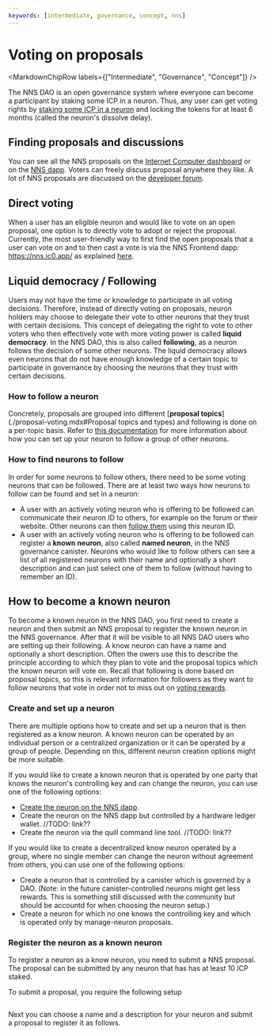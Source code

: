 ```yaml
---
keywords: [intermediate, governance, concept, nns]
---
```



# Voting on proposals

<MarkdownChipRow labels={["Intermediate", "Governance", "Concept"]} />

The NNS DAO is an open governance system where everyone can become a participant by staking some ICP in a neuron.
Thus, any user can get voting rights by [staking some ICP in a neuron](https://internetcomputer.org/docs/current/developer-docs/daos/nns/nns-app-quickstart#stake-icp-utility-tokens-in-a-neuron) and locking the tokens for at least 6 months (called the neuron's dissolve delay).

## Finding proposals and discussions

You can see all the NNS proposals on the [Internet Computer dashboard](https://dashboard.internetcomputer.org/governance) or on the [NNS dapp](https://nns.ic0.app/).
Voters can freely discuss proposal anywhere they like. A lot of NNS proposals are discussed on the [developer forum](https://forum.dfinity.org/c/roadmap/29).

## Direct voting
When a user has an eligible neuron and would like to vote on an open proposal, one option is to directly vote to adopt or reject the proposal. Currently, the most user-friendly way to first find the open proposals that a user can vote on and to then cast a vote is via the NNS Frontend dapp: https://nns.ic0.app/ as explained [here](https://internetcomputer.org/docs/current/developer-docs/daos/nns/nns-app-quickstart#vote-on-proposals).

## Liquid democracy / Following
Users may not have the time or knowledge to participate in all voting decisions.
Therefore, instead of directly voting on proposals, neuron holders may choose to delegate their vote to other neurons that
 they trust with certain decisions. This concept of delegating the right to vote to other voters who then effectively vote
 with more voting power is called **liquid democracy**.
 In the NNS DAO, this is also called **following**, as a neuron follows the decision of some other neurons.
 The liquid democracy allows even neurons that do not have enough knowledge of a certain topic to participate
 in governance by choosing the neurons that they trust with certain decisions.

### How to follow a neuron
Concretely, proposals are grouped into different [**proposal topics**](./proposal-voting.mdx#Proposal topics and types) and following is done on a per-topic basis.
Refer to [this documentation](https://internetcomputer.org/docs/current/developer-docs/daos/nns/nns-app-quickstart#neuron-following) for more information about how you can set up your neuron to follow a group of other neurons.

### How to find neurons to follow
In order for some neurons to follow others, there need to be some voting neurons that can be followed.
There are at least two ways how neurons to follow can be found and set in a neuron:
* A user with an actively voting neuron who is offering to be followed can communicate their neuron ID to others, for example on the forum or their website. Other neurons can then [follow them](https://internetcomputer.org/docs/current/developer-docs/daos/nns/nns-app-quickstart#step-5-enter-a-neuron-id-to-follow-or-select-a-group-of-neurons-from-the-menu-provided) using this neuron ID.
* A user with an actively voting neuron who is offering to be followed can register a **known neuron**, also called **named neuron**, in the NNS governance canister. Neurons who would like to follow others can see a list of all registered neurons with their name and optionally a short description and can just select one of them to follow (without having to remember an ID).

## How to become a known neuron
To become a known neuron in the NNS DAO, you first need to create a neuron and then submit an NNS proposal to register the known neuron in the NNS governance. After that it will be visible to all NNS DAO users who are setting up their following.
A know neuron can have a name and optionally a short description. Often the owers use this to describe the principle according to which they plan to vote and the proposal topics which the known neuron will vote on.
Recall that following is done based on proposal topics, so this is relevant information for followers as they want to follow neurons that vote in order not to miss out on [voting rewards](./staking-voting-rewards.mdx).

### Create and set up a neuron
There are multiple options how to create and set up a neuron that is then registered as a know neuron.
A known neuron can be operated by an individual person or a centralized organization or it can be operated by a group of people.
Depending on this, different neuron creation options might be more suitable.

If you would like to create a known neuron that is operated by one party that knows the neuron's controlling key and can change the neuron, you can use one of the following options:
* [Create the neuron on the NNS dapp](https://internetcomputer.org/docs/current/developer-docs/daos/nns/nns-app-quickstart#stake-icp-utility-tokens-in-a-neuron).
* Create the neuron on the NNS dapp but controlled by a hardware ledger wallet. //TODO: link??
* Create the neuron via the quill command line tool. //TODO: link??

If you would like to create a decentralized know neuron operated by a group, where no single member can change the neuron without agreement from others, you can use one of the following options:
* Create a neuron that is controlled by a canister which is governed by a DAO. (Note: in the future canister-controlled neurons might get less rewards. This is something still discussed with the community but should be accountd for when choosing the neuron setup.)
* Create a neuron for which no one knows the controlling key and which is operated only by manage-neuron proposals.

### Register the neuron as a known neuron
To register a neuron as a know neuron, you need to submit a NNS proposal. The proposal can be submitted by any neuron that has has at least 10 ICP staked.

To submit a proposal, you require the following setup
```TODO
```

Next you can choose a name and a description for your neuron and submit a proposal to register it as follows.
```TODO
```